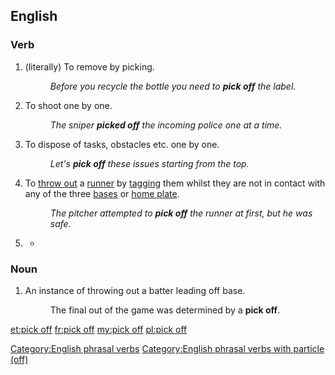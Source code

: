 ==English==
{{rfc|definitions dont match POS, also mising nonbaseball senses}}

===Verb===
{{en-verb|picks off|picking off|picked off}}

# (literally) To remove by picking.
#: ''Before you recycle the bottle you need to '''pick off''' the label.''
# To shoot one by one.
#: ''The sniper '''picked off''' the incoming police one at a time.''
# To dispose of tasks, obstacles etc. one by one.
#: ''Let's '''pick off''' these issues starting from the top.''
# {{baseball}} To [[throw out]] a [[runner]]  by [[tag]]ging them whilst they are not in contact with any of the three [[base]]s or [[home plate]].
#: ''The pitcher attempted to '''pick off''' the runner at first, but he was safe.''
# {{sport}} {{rfdef|lang=en}}
#*{{quote-news
|year=2011
|date=October 1
|author=Tom Fordyce
|title=Rugby World Cup 2011: England 16-12 Scotland
|work=BBC Sport
|url=http://news.bbc.co.uk/sport2/hi/rugby_union/15124512.stm
|page=
|passage=But the World Cup winning veteran's left boot was awry again, the attempt sliced horribly wide of the left upright, and the saltires were waving aloft again a moment later when a long pass in the England midfield was '''picked off''' to almost offer up a breakaway try.}}

===Noun===
{{en-noun|head=[[pick]] [[off]]}}

# {{baseball}} An instance of throwing out a batter leading off base.
#: The final out of the game was determined by a '''pick off'''.

[[Category:English phrasal verbs]]
[[Category:English phrasal verbs with particle (off)]]

[[et:pick off]]
[[fr:pick off]]
[[my:pick off]]
[[pl:pick off]]